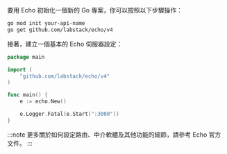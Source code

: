 要用 Echo 初始化一個新的 Go 專案，你可以按照以下步驟操作：

```bash
go mod init your-api-name
go get github.com/labstack/echo/v4
```

接著，建立一個基本的 Echo 伺服器設定：

```go title="main.go"
package main

import (
    "github.com/labstack/echo/v4"
)

func main() {
    e := echo.New()

    e.Logger.Fatal(e.Start(":3000"))
}
```

:::note
更多關於如何設定路由、中介軟體及其他功能的細節，請參考 Echo 官方文件。
:::
